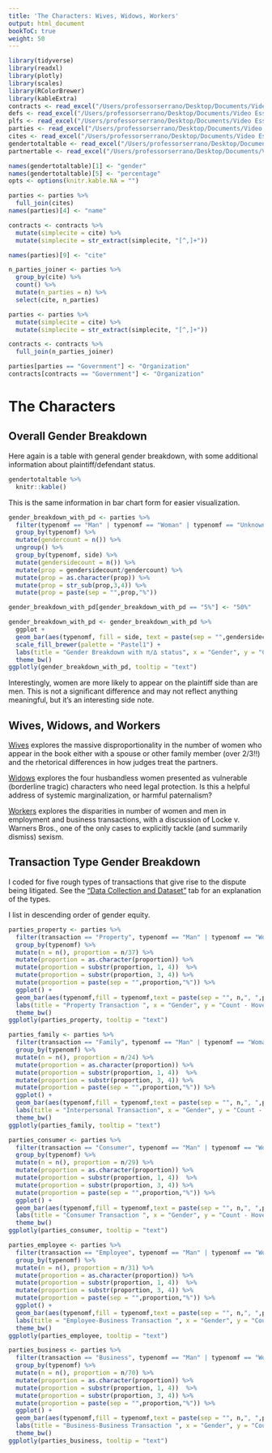 ```yaml
---
title: 'The Characters: Wives, Widows, Workers'
output: html_document
bookToC: true
weight: 50
---
```


```r
library(tidyverse) 
library(readxl)
library(plotly)
library(scales)
library(RColorBrewer)
library(kableExtra)
contracts <- read_excel("/Users/professorserrano/Desktop/Documents/Video Essays/Law/1L.1 Contracts Galbraith/frugging misc/contracts_gender_r_2.xlsx")
defs <- read_excel("/Users/professorserrano/Desktop/Documents/Video Essays/Law/1L.1 Contracts Galbraith/frugging misc/defs_r.xlsx")
plfs <- read_excel("/Users/professorserrano/Desktop/Documents/Video Essays/Law/1L.1 Contracts Galbraith/frugging misc/plfs_r.xlsx")
parties <- read_excel("/Users/professorserrano/Desktop/Documents/Video Essays/Law/1L.1 Contracts Galbraith/frugging misc/parties_r.xlsx")
cites <- read_excel("/Users/professorserrano/Desktop/Documents/Video Essays/Law/1L.1 Contracts Galbraith/frugging misc/cites_for_contracts.xlsx")
gendertotaltable <- read_excel("/Users/professorserrano/Desktop/Documents/Video Essays/Law/1L.1 Contracts Galbraith/frugging misc/gendertotaltable.xlsx")
partnertable <- read_excel("/Users/professorserrano/Desktop/Documents/Video Essays/Law/1L.1 Contracts Galbraith/frugging misc/partner_table.xlsx")

names(gendertotaltable)[1] <- "gender"
names(gendertotaltable)[5] <- "percentage"
opts <- options(knitr.kable.NA = "")

parties <- parties %>%
  full_join(cites)
names(parties)[4] <- "name"

contracts <- contracts %>%
  mutate(simplecite = cite) %>%
  mutate(simplecite = str_extract(simplecite, "[^,]+"))

names(parties)[9] <- "cite"

n_parties_joiner <- parties %>%
  group_by(cite) %>%
  count() %>%
  mutate(n_parties = n) %>%
  select(cite, n_parties)

parties <- parties %>%
  mutate(simplecite = cite) %>%
  mutate(simplecite = str_extract(simplecite, "[^,]+"))

contracts <- contracts %>%
  full_join(n_parties_joiner)

parties[parties == "Government"] <- "Organization"
contracts[contracts == "Government"] <- "Organization" 

```


# The Characters

## Overall Gender Breakdown 

Here again is a table with general gender breakdown, with some additional information about plaintiff/defendant status. 

```r

gendertotaltable %>%
  knitr::kable()
```

This is the same information in bar chart form for easier visualization.

```r
gender_breakdown_with_pd <- parties %>%
  filter(typenomf == "Man" | typenomf == "Woman" | typenomf == "Unknown") %>%
  group_by(typenomf) %>%
  mutate(gendercount = n()) %>%
  ungroup() %>%
  group_by(typenomf, side) %>%
  mutate(gendersidecount = n()) %>%
  mutate(prop = gendersidecount/gendercount) %>%
  mutate(prop = as.character(prop)) %>%
  mutate(prop = str_sub(prop,3,4)) %>%
  mutate(prop = paste(sep = "",prop,"%")) 

gender_breakdown_with_pd[gender_breakdown_with_pd == "5%"] <- "50%"

gender_breakdown_with_pd <- gender_breakdown_with_pd %>%
  ggplot +
  geom_bar(aes(typenomf, fill = side, text = paste(sep = "",gendersidecount,", ",prop))) +
  scale_fill_brewer(palette = "Pastel1") +
  labs(title = "Gender Breakdown with π/∆ status", x = "Gender", y = "Count - Hover for N and %") +
  theme_bw()
ggplotly(gender_breakdown_with_pd, tooltip = "text")


```

Interestingly, women are more likely to appear on the plaintiff side than are men. This is not a significant difference and may not reflect anything meaningful, but it's an interesting side note. 

## Wives, Widows, and Workers

[Wives](/docs/characters/characters2) explores the massive disproportionality in the number of women who appear in the book either with a spouse or other family member (over 2/3!!) and the rhetorical differences in how judges treat the partners. 

[Widows](/docs/characters/characters3) explores the four husbandless women presented as vulnerable (borderline tragic) characters who need legal protection. Is this a helpful address of systemic marginalization, or harmful paternalism? 

[Workers](/docs/characters/characters4) explores the disparities in number of women and men in employment and business transactions, with a discussion of Locke v. Warners Bros., one of the only cases to explicitly tackle (and summarily dismiss) sexism.

## Transaction Type Gender Breakdown

I coded for five rough types of transactions that give rise to the dispute being litigated. See the ["Data Collection and Dataset"](/docs/dataset) tab for an explanation of the types. 

I list in descending order of gender equity. 

```r
parties_property <- parties %>%
  filter(transaction == "Property", typenomf == "Man" | typenomf == "Woman") %>%
  group_by(typenomf) %>%
  mutate(n = n(), proportion = n/37) %>%
  mutate(proportion = as.character(proportion)) %>%
  mutate(proportion = substr(proportion, 1, 4))  %>%
  mutate(proportion = substr(proportion, 3, 4)) %>%
  mutate(proportion = paste(sep = "",proportion,"%")) %>%
  ggplot() +
  geom_bar(aes(typenomf,fill = typenomf,text = paste(sep = "", n,", ",proportion)),fill=c("thistle2","lightsteelblue2")) +
  labs(title = "Property Transaction ", x = "Gender", y = "Count - Hover for N and %") +
  theme_bw()
ggplotly(parties_property, tooltip = "text")

```


```r
parties_family <- parties %>%
  filter(transaction == "Family", typenomf == "Man" | typenomf == "Woman") %>%
  group_by(typenomf) %>%
  mutate(n = n(), proportion = n/24) %>%
  mutate(proportion = as.character(proportion)) %>%
  mutate(proportion = substr(proportion, 1, 4))  %>%
  mutate(proportion = substr(proportion, 3, 4)) %>%
  mutate(proportion = paste(sep = "",proportion,"%")) %>%
  ggplot() +
  geom_bar(aes(typenomf,fill = typenomf,text = paste(sep = "", n,", ",proportion)),fill=c("thistle2","lightsteelblue2")) +
  labs(title = "Interpersonal Transaction", x = "Gender", y = "Count - Hover for N and %") +
  theme_bw()
ggplotly(parties_family, tooltip = "text")

```


```r
parties_consumer <- parties %>%
  filter(transaction == "Consumer", typenomf == "Man" | typenomf == "Woman") %>%
  group_by(typenomf) %>%
  mutate(n = n(), proportion = n/29) %>%
  mutate(proportion = as.character(proportion)) %>%
  mutate(proportion = substr(proportion, 1, 4))  %>%
  mutate(proportion = substr(proportion, 3, 4)) %>%
  mutate(proportion = paste(sep = "",proportion,"%")) %>%
  ggplot() +
  geom_bar(aes(typenomf,fill = typenomf,text = paste(sep = "", n,", ",proportion)),fill=c("thistle2","lightsteelblue2")) +
  labs(title = "Consumer Transaction ", x = "Gender", y = "Count - Hover for N and %") +
  theme_bw()
ggplotly(parties_consumer, tooltip = "text")

```

```r
parties_employee <- parties %>%
  filter(transaction == "Employee", typenomf == "Man" | typenomf == "Woman") %>%
  group_by(typenomf) %>%
  mutate(n = n(), proportion = n/31) %>%
  mutate(proportion = as.character(proportion)) %>%
  mutate(proportion = substr(proportion, 1, 4))  %>%
  mutate(proportion = substr(proportion, 3, 4)) %>%
  mutate(proportion = paste(sep = "",proportion,"%")) %>%
  ggplot() +
  geom_bar(aes(typenomf,fill = typenomf,text = paste(sep = "", n,", ",proportion)),fill=c("thistle2","lightsteelblue2")) +
  labs(title = "Employee-Business Transaction ", x = "Gender", y = "Count - Hover for N and %") +
  theme_bw()
ggplotly(parties_employee, tooltip = "text")
```



```r
parties_business <- parties %>%
  filter(transaction == "Business", typenomf == "Man" | typenomf == "Woman") %>%
  group_by(typenomf) %>%
  mutate(n = n(), proportion = n/70) %>%
  mutate(proportion = as.character(proportion)) %>%
  mutate(proportion = substr(proportion, 1, 4))  %>%
  mutate(proportion = substr(proportion, 3, 4)) %>%
  mutate(proportion = paste(sep = "",proportion,"%")) %>%
  ggplot() +
  geom_bar(aes(typenomf,fill = typenomf,text = paste(sep = "", n,", ",proportion)),fill=c("thistle2","lightsteelblue2")) +
  labs(title = "Business-Business Transaction ", x = "Gender", y = "Count - Hover for N and %") +
  theme_bw()
ggplotly(parties_business, tooltip = "text")
```

